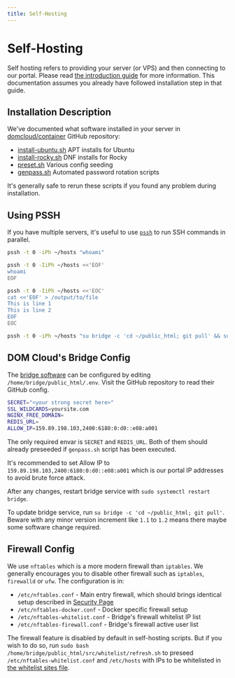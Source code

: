 ```yaml
---
title: Self-Hosting
---
```


# Self-Hosting

Self hosting refers to providing your server (or VPS) and then connecting to our portal. Please read [the introduction guide](../intro/self-hosting.mdx) for more information. This documentation assumes you already have followed installation step in that guide.

## Installation Description

We've documented what software installed in your server in [domcloud/container](https://github.com/domcloud/container) GitHub repository:

+ [install-ubuntu.sh](https://github.com/domcloud/container/blob/master/install-ubuntu.sh) APT installs for Ubuntu
+ [install-rocky.sh](https://github.com/domcloud/container/blob/master/install-rocky.sh) DNF installs for Rocky
+ [preset.sh](https://github.com/domcloud/container/blob/master/preset.sh) Various config seeding
+ [genpass.sh](https://github.com/domcloud/container/blob/master/genpass.sh) Automated password rotation scripts

It's generally safe to rerun these scripts if you found any problem during installation.

## Using PSSH

If you have multiple servers, it's useful to use [`pssh`](https://www.cyberciti.biz/cloud-computing/how-to-use-pssh-parallel-ssh-program-on-linux-unix/) to run SSH commands in parallel.

```bash
pssh -t 0 -iPh ~/hosts "whoami"

pssh -t 0 -IiPh ~/hosts <<'EOF'
whoami
EOF

pssh -t 0 -IiPh ~/hosts <<'EOC'
cat <<'EOF' > /output/to/file
This is line 1
This is line 2
EOF
EOC

pssh -t 0 -iPh ~/hosts "su bridge -c 'cd ~/public_html; git pull' && sudo bash /home/bridge/public_html/src/whitelist/refresh.sh"
```

## DOM Cloud's Bridge Config

The [bridge software](https://github.com/domcloud/bridge) can be configured by editing `/home/bridge/public_html/.env`. Visit the GitHub repository to read their GitHub config.

```bash
SECRET="<your strong secret here>"
SSL_WILDCARDS=yoursite.com
NGINX_FREE_DOMAIN=
REDIS_URL=
ALLOW_IP=159.89.198.103,2400:6180:0:d0::e08:a001
```

The only required envar is `SECRET` and `REDIS_URL`. Both of them should already preseeded if `genpass.sh` script has been executed.

It's recommended to set Allow IP to `159.89.198.103,2400:6180:0:d0::e08:a001` which is our portal IP addresses to avoid brute force attack.

After any changes, restart bridge service with `sudo systemctl restart bridge`.

To update bridge service, run `su bridge -c 'cd ~/public_html; git pull'`. Beware with any minor version increment like `1.1` to `1.2` means there maybe some software change required.

## Firewall Config

We use `nftables` which is a more modern firewall than `iptables`. We generally encourages you to disable other firewall such as `iptables`, `firewalld` or `ufw`. The configuration is in:

+ `/etc/nftables.conf` - Main entry firewall, which should brings identical setup described in [Security Page](./security.mdx)
+ `/etc/nftables-docker.conf` - Docker specific firewall setup
+ `/etc/nftables-whitelist.conf` - Bridge's firewall whitelist IP list
+ `/etc/nftables-firewall.conf` - Bridge's firewall active user list

The firewall feature is disabled by default in self-hosting scripts. But if you wish to do so, run `sudo bash /home/bridge/public_html/src/whitelist/refresh.sh` to preseed `/etc/nftables-whitelist.conf` and `/etc/hosts` with IPs to be whitelisted in [the whitelist sites file](https://github.com/domcloud/bridge/blob/main/src/whitelist/sites.conf).
